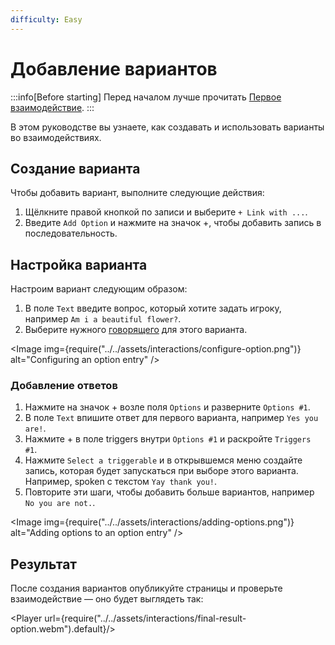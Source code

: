 ```yaml
---
difficulty: Easy
---
```



# Добавление вариантов

:::info[Before starting]
Перед началом лучше прочитать [Первое взаимодействие](./index.mdx).
:::

В этом руководстве вы узнаете, как создавать и использовать варианты во взаимодействиях.

## Создание варианта

Чтобы добавить вариант, выполните следующие действия:

1. Щёлкните правой кнопкой по записи и выберите `+ Link with ...`.
2. Введите `Add Option` и нажмите на значок +, чтобы добавить запись в последовательность.

<EntrySearch entryName='option' />

## Настройка варианта

Настроим вариант следующим образом:

1. В поле `Text` введите вопрос, который хотите задать игроку, например `Am i a beautiful flower?`.
2. Выберите нужного [говорящего](./index.mdx#configuring-the-speaker) для этого варианта.

<Image img={require("../../assets/interactions/configure-option.png")} alt="Configuring an option entry" />

### Добавление ответов

1. Нажмите на значок + возле поля `Options` и разверните `Options #1`.
2. В поле `Text` впишите ответ для первого варианта, например `Yes you are!`.
3. Нажмите + в поле triggers внутри `Options #1` и раскройте `Triggers #1`.
4. Нажмите `Select a triggerable` и в открывшемся меню создайте запись, которая будет запускаться при выборе этого варианта. Например, spoken с текстом `Yay thank you!`.
5. Повторите эти шаги, чтобы добавить больше вариантов, например `No you are not.`.

<Image img={require("../../assets/interactions/adding-options.png")} alt="Adding options to an option entry" />

## Результат

После создания вариантов опубликуйте страницы и проверьте взаимодействие — оно будет выглядеть так:

<Player url={require("../../assets/interactions/final-result-option.webm").default}/>
